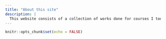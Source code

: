 ```yaml
---
title: "About this site"
description: |
  This website consists of a collection of works done for courses I took during my MITB (Analytics) journey. I hope you enjoy reading them. Bon voyage!
---
```


```r
knitr::opts_chunk$set(echo = FALSE)
```
